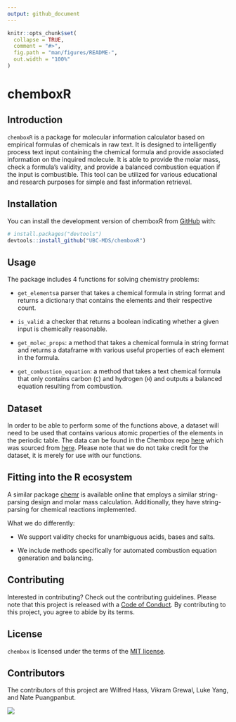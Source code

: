 ```yaml
---
output: github_document
---
```




```r
knitr::opts_chunk$set(
  collapse = TRUE,
  comment = "#>",
  fig.path = "man/figures/README-",
  out.width = "100%"
)
```

# chemboxR

<!-- badges: start -->
<!-- badges: end -->

## Introduction
`chemboxR` is a package for molecular information calculator based 
on empirical formulas of chemicals in raw text. It is designed to 
intelligently process text input containing the chemical formula and provide 
associated information on the inquired molecule. It is able to provide the 
molar mass, check a formula's validity, and provide a balanced combustion 
equation if the input is combustible. This tool can be utilized for various 
educational and research purposes for simple and fast information retrieval.

## Installation

You can install the development version of chemboxR from [GitHub](https://github.com/) with:

``` r
# install.packages("devtools")
devtools::install_github("UBC-MDS/chemboxR")
```

## Usage

The package includes 4 functions for solving chemistry problems:

- `get_elements`a parser that takes a chemical formula in string format and returns a dictionary that contains the elements and their respective count. 

- `is_valid`: a checker that returns a boolean indicating whether a given input is chemically reasonable.

- `get_molec_props`: a method that takes a chemical formula in string format and returns a dataframe with various useful properties of each element in the formula.

- `get_combustion_equation`: a method that takes a text chemical formula that only contains carbon (`C`) and hydrogen (`H`) and outputs a balanced equation resulting from combustion.

## Dataset

In order to be able to perform some of the functions above, a dataset will need to be used that contains various atomic properties of the elements in the periodic table. The data can be found in the Chembox repo [here](https://github.com/UBC-MDS/chembox/tree/main/src/chembox/data) which was sourced from [here](https://github.com/Bluegrams/periodic-table-data/tree/master/Periodica.Data/Data). Please note that we do not take credit for the dataset, it is merely for use with our functions.

## Fitting into the R ecosystem

A similar package [chemr](https://github.com/paleolimbot/chemr) is available online that employs a similar string-parsing design and molar mass calculation. Additionally, they have string-parsing for chemical reactions implemented.

What we do differently:

- We support validity checks for unambiguous acids, bases and salts. 

- We include methods specifically for automated combustion equation generation and balancing.

## Contributing

Interested in contributing? Check out the contributing guidelines. Please note that this project is released with a [Code of Conduct](CODE_OF_CONDUCT). By contributing to this project, you agree to abide by its terms.

## License

`chembox` is licensed under the terms of the [MIT license](LICENSE.md).

## Contributors
The contributors of this project are
Wilfred Hass, Vikram Grewal, Luke Yang, and Nate Puangpanbut.


<a href="https://github.com/UBC-MDS/chembox/graphs/contributors">
  <img src="https://contrib.rocks/image?repo=UBC-MDS/chembox&max=1000" />
</a>
